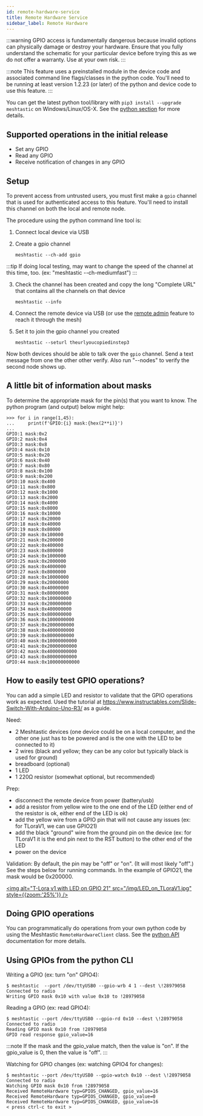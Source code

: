 ```yaml
---
id: remote-hardware-service
title: Remote Hardware Service
sidebar_label: Remote Hardware
---
```


:::warning
GPIO access is fundamentally dangerous because invalid options can physically damage or destroy your hardware. Ensure that you fully understand the schematic for your particular device before trying this as we do not offer a warranty. Use at your own risk.
:::

:::note
This feature uses a preinstalled module in the device code and associated command line flags/classes in the python code. You'll need to be running at least version 1.2.23 (or later) of the python and device code to use this feature.
:::

You can get the latest python tool/library with `pip3 install --upgrade meshtastic` on Windows/Linux/OS-X. See the [python section](/docs/software/python/cli/python-installation) for more details.

## Supported operations in the initial release

- Set any GPIO
- Read any GPIO
- Receive notification of changes in any GPIO

## Setup

To prevent access from untrusted users, you must first make a `gpio` channel that is used for authenticated access to this feature. You'll need to install this channel on both the local and remote node.

The procedure using the python command line tool is:

1. Connect local device via USB

2. Create a gpio channel
   ```shell
   meshtastic --ch-add gpio
   ```

:::tip
If doing local testing, may want to change the speed of the channel at this time, too. (ex: "meshtastic --ch-mediumfast")
:::

3. Check the channel has been created and copy the long "Complete URL" that contains all the channels on that device

   ```shell
   meshtastic --info
   ```

4. Connect the remote device via USB (or use the [remote admin](device-remote-admin) feature to reach it through the mesh)

5. Set it to join the gpio channel you created
   ```shell
   meshtastic --seturl theurlyoucopiedinstep3
   ```

Now both devices should be able to talk over the `gpio` channel. Send a text message from one the other other verify. Also run "--nodes" to verify the second node shows up.

## A little bit of information about masks

To determine the appropriate mask for the pin(s) that you want to know. The python program (and output) below might help:

```
>>> for i in range(1,45):
...     print(f'GPIO:{i} mask:{hex(2**i)}')
...
GPIO:1 mask:0x2
GPIO:2 mask:0x4
GPIO:3 mask:0x8
GPIO:4 mask:0x10
GPIO:5 mask:0x20
GPIO:6 mask:0x40
GPIO:7 mask:0x80
GPIO:8 mask:0x100
GPIO:9 mask:0x200
GPIO:10 mask:0x400
GPIO:11 mask:0x800
GPIO:12 mask:0x1000
GPIO:13 mask:0x2000
GPIO:14 mask:0x4000
GPIO:15 mask:0x8000
GPIO:16 mask:0x10000
GPIO:17 mask:0x20000
GPIO:18 mask:0x40000
GPIO:19 mask:0x80000
GPIO:20 mask:0x100000
GPIO:21 mask:0x200000
GPIO:22 mask:0x400000
GPIO:23 mask:0x800000
GPIO:24 mask:0x1000000
GPIO:25 mask:0x2000000
GPIO:26 mask:0x4000000
GPIO:27 mask:0x8000000
GPIO:28 mask:0x10000000
GPIO:29 mask:0x20000000
GPIO:30 mask:0x40000000
GPIO:31 mask:0x80000000
GPIO:32 mask:0x100000000
GPIO:33 mask:0x200000000
GPIO:34 mask:0x400000000
GPIO:35 mask:0x800000000
GPIO:36 mask:0x1000000000
GPIO:37 mask:0x2000000000
GPIO:38 mask:0x4000000000
GPIO:39 mask:0x8000000000
GPIO:40 mask:0x10000000000
GPIO:41 mask:0x20000000000
GPIO:42 mask:0x40000000000
GPIO:43 mask:0x80000000000
GPIO:44 mask:0x100000000000
```

## How to easily test GPIO operations?

You can add a simple LED and resistor to validate that the GPIO operations work as expected. Used the tutorial at https://www.instructables.com/Slide-Switch-With-Arduino-Uno-R3/ as a guide.

Need:

- 2 Meshtastic devices (one device could be on a local computer, and the other one just has to be powered and is the one with the LED to be connected to it)
- 2 wires (black and yellow; they can be any color but typically black is used for ground)
- breadboard (optional)
- 1 LED
- 1 220Ω resistor (somewhat optional, but recommended)

Prep:

- disconnect the remote device from power (battery/usb)
- add a resistor from yellow wire to the one end of the LED (either end of the resistor is ok, either end of the LED is ok)
- add the yellow wire from a GPIO pin that will not cause any issues (ex: for TLoraV1, we can use GPIO21)
- add the black "ground" wire from the ground pin on the device (ex: for TLoraV1 it is the end pin next to the RST button) to the other end of the LED
- power on the device

Validation:
By default, the pin may be "off" or "on". (It will most likely "off".) See the steps below for running commands. In the example of GPIO21, the mask would be 0x200000.

[<img alt="T-Lora v1 with LED on GPIO 21" src="/img/LED_on_TLoraV1.jpg" style={{zoom:'25%'}} />](/img/LED_on_TLoraV1.jpg)

## Doing GPIO operations

You can programmatically do operations from your own python code by using the Meshtastic `RemoteHardwareClient` class. See the [python API](/docs/software/python/cli/python-installation) documentation for more details.

## Using GPIOs from the python CLI

Writing a GPIO (ex: turn "on" GPIO4):

```shell title="Expected output"
$ meshtastic  --port /dev/ttyUSB0 --gpio-wrb 4 1 --dest \!28979058
Connected to radio
Writing GPIO mask 0x10 with value 0x10 to !28979058
```

Reading a GPIO (ex: read GPIO4):

```shell title="Expected output"
$ meshtastic --port /dev/ttyUSB0 --gpio-rd 0x10 --dest \!28979058
Connected to radio
Reading GPIO mask 0x10 from !28979058
GPIO read response gpio_value=16
```

:::note
If the mask and the gpio_value match, then the value is "on". If the gpio_value is 0, then the value is "off".
:::

Watching for GPIO changes (ex: watching GPIO4 for changes):

```shell title="Expected output"
$ meshtastic --port /dev/ttyUSB0 --gpio-watch 0x10 --dest \!28979058
Connected to radio
Watching GPIO mask 0x10 from !28979058
Received RemoteHardware typ=GPIOS_CHANGED, gpio_value=16
Received RemoteHardware typ=GPIOS_CHANGED, gpio_value=0
Received RemoteHardware typ=GPIOS_CHANGED, gpio_value=16
< press ctrl-c to exit >
```